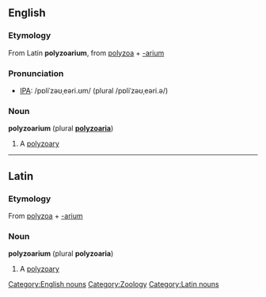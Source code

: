 ==English==
===Etymology===
From Latin '''polyzoarium''', from [[polyzoa]] + [[-arium]]

===Pronunciation===
* [[Wiktionary:Pronunciation_key|IPA]]: /pɒliˈzəʊˌeəri.ʊm/ (plural /pɒliˈzəʊˌeəri.ə/)

===Noun===
'''polyzoarium''' (plural '''[[polyzoaria]]''')
# A [[polyzoary]]

----

==Latin==
===Etymology===
From [[polyzoa]] + [[-arium]]

===Noun===
'''polyzoarium''' (plural '''polyzoaria''')
# A [[polyzoary]]


[[Category:English nouns]][[Category:Zoology]][[Category:Latin nouns]]